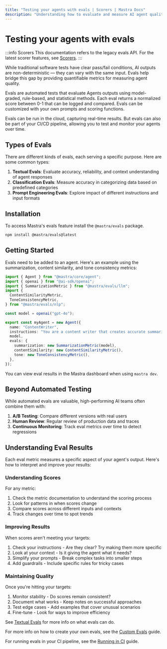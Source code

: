 ```yaml
---
title: "Testing your agents with evals | Scorers | Mastra Docs"
description: "Understanding how to evaluate and measure AI agent quality using Mastra evals."
---
```



# Testing your agents with evals

:::info Scorers
This documentation refers to the legacy evals API. For the latest scorer features, see [Scorers](/docs/scorers/overview).
:::

While traditional software tests have clear pass/fail conditions, AI outputs are non-deterministic — they can vary with the same input. Evals help bridge this gap by providing quantifiable metrics for measuring agent quality.

Evals are automated tests that evaluate Agents outputs using model-graded, rule-based, and statistical methods. Each eval returns a normalized score between 0-1 that can be logged and compared. Evals can be customized with your own prompts and scoring functions.

Evals can be run in the cloud, capturing real-time results. But evals can also be part of your CI/CD pipeline, allowing you to test and monitor your agents over time.

## Types of Evals

There are different kinds of evals, each serving a specific purpose. Here are some common types:

1. **Textual Evals**: Evaluate accuracy, reliability, and context understanding of agent responses
2. **Classification Evals**: Measure accuracy in categorizing data based on predefined categories
3. **Prompt Engineering Evals**: Explore impact of different instructions and input formats

## Installation

To access Mastra's evals feature install the `@mastra/evals` package.

```bash copy
npm install @mastra/evals@latest
```

## Getting Started

Evals need to be added to an agent. Here's an example using the summarization, content similarity, and tone consistency metrics:

```typescript copy showLineNumbers title="src/mastra/agents/index.ts"
import { Agent } from "@mastra/core/agent";
import { openai } from "@ai-sdk/openai";
import { SummarizationMetric } from "@mastra/evals/llm";
import {
  ContentSimilarityMetric,
  ToneConsistencyMetric,
} from "@mastra/evals/nlp";

const model = openai("gpt-4o");

export const myAgent = new Agent({
  name: "ContentWriter",
  instructions: "You are a content writer that creates accurate summaries",
  model,
  evals: {
    summarization: new SummarizationMetric(model),
    contentSimilarity: new ContentSimilarityMetric(),
    tone: new ToneConsistencyMetric(),
  },
});
```

You can view eval results in the Mastra dashboard when using `mastra dev`.

## Beyond Automated Testing

While automated evals are valuable, high-performing AI teams often combine them with:

1. **A/B Testing**: Compare different versions with real users
2. **Human Review**: Regular review of production data and traces
3. **Continuous Monitoring**: Track eval metrics over time to detect regressions

## Understanding Eval Results

Each eval metric measures a specific aspect of your agent's output. Here's how to interpret and improve your results:

### Understanding Scores

For any metric:

1. Check the metric documentation to understand the scoring process
2. Look for patterns in when scores change
3. Compare scores across different inputs and contexts
4. Track changes over time to spot trends

### Improving Results

When scores aren't meeting your targets:

1. Check your instructions - Are they clear? Try making them more specific
2. Look at your context - Is it giving the agent what it needs?
3. Simplify your prompts - Break complex tasks into smaller steps
4. Add guardrails - Include specific rules for tricky cases

### Maintaining Quality

Once you're hitting your targets:

1. Monitor stability - Do scores remain consistent?
2. Document what works - Keep notes on successful approaches
3. Test edge cases - Add examples that cover unusual scenarios
4. Fine-tune - Look for ways to improve efficiency

See [Textual Evals](/docs/scorers/evals-old-api/textual-evals) for more info on what evals can do.

For more info on how to create your own evals, see the [Custom Evals](/docs/scorers/evals-old-api/custom-eval) guide.

For running evals in your CI pipeline, see the [Running in CI](/docs/scorers/evals-old-api/running-in-ci) guide.
